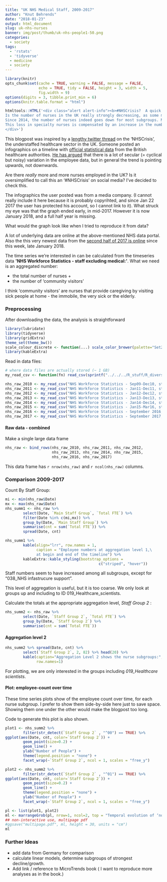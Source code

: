 ```yaml
---
title: "UK NHS Medical Staff, 2009-2017"
author: "Knut Behrends"
date: "2018-01-23"
output: html_document
slug: uk-nhs-nurses
banner: img/post/thumb/uk-nhs-people1-50.png
categories:
  - society
tags:
  - 'rstats'
  - 'tidyverse'
  - medicine
  - society  
---
```


```r
library(knitr)
opts_chunk$set(cache = TRUE, warning = FALSE, message = FALSE, 
               echo = TRUE, tidy = FALSE, height = 3, width = 5,
               fig.width = 9)
options(digits = 3, tibble.print_min = 6)
options(knitr.table.format = "html") 
```

```r
htmltools::HTML('<div class="alert alert-info"><b>#NHSCrisis?  A quick fact check about the National Healthcare Service, NHS.</b><br/>
Is the number of nurses in the UK really strongly decreasing, as some media outlets suggest?  Or is the opposite true, as some people on Twitter have argued? In this post I am taking a quick look at the number of employees in British healthcare system, from 2009 to 2017. <br/>
Since 2014, the number of nurses indeed goes down for most subgroups. Most notably "outgoing" groups of nurses show marked decline. The number of "adult nurses" has stayed rather constant. 
This loss in specialty nurses is compensated by an increase in the number of ambulance drivers and &apos;allied health professions&apos;. See plots at bottom of page. 
</div>')
```

 This blogpost was inspired by a [lengthy twitter thread](https://twitter.com/Jeremy_Hunt/status/953688801825755136) on the 'NHSCrisis', the understaffed healthcare sector in the UK. Someone posted an infographics on a timeline with [official statistical data](https://digital.nhs.uk/article/4304/Workforce) from the British healthcare authorities. [He has argued](https://twitter.com/maxwellflitton) that there is a lot of secular (= cyclical but noisy) variation in the employee data, but in general the trend is pointing upwards, not downwards. 
 
 Are there *really* more and more nurses employed in the UK? Is it oversimplified to call this an '#NHSCrisis' on social media? I've decided to check this. 
 
The infographics the user posted was from a media company. (I cannot really include it here because it is probably copyrihted, and since Jan 22 2017 the user has protected his account, so I cannot link to it). What struck my eye was that the graph ended early, in mid-2017. However it is now January 2018, and a full half year is missing. 

What would the graph look like when I tried to reproduce it from data?

A lot of underlying data are online at the above-mentioned NHS data portal. Also the this very newest data from the [second half of 2017 is online](https://digital.nhs.uk/catalogue/PUB30189) since this week, late January 2018. 

The time series we're interested in can be calculated from the timeseries data **&apos;NHS Workforce Statistics - staff excluding medical:&apos;**. What we need is an aggregated number: 

+ the total number of  nurses +
+ the number of 'community visitors' 

I think 'community visitors' are nurses that provide caregiving by visiting sick people at home - the immobile, the very sick or the elderly.

### Preprocessing 

After downloading the data, the analysis is straightforward


```r
library(lubridate)
library(tidyverse)
library(gridExtra)
theme_set(theme_bw()) 
scale_colour_discrete <- function(...) scale_color_brewer(palette="Set2")
library(kableExtra)
```

Read in data files:

```r
# where data files are actually stored (~ 1 GB)
my_read_csv <- function(fn) read_csv(sprintf("../../../R_stuff/R_diverse/medicine_nhs_uk/%s", fn))

nhs_raw_2010 <- my_read_csv("NHS Workforce Statistics - Sep09-Dec10, staff excluding medical.csv")
nhs_raw_2011 <- my_read_csv("NHS Workforce Statistics - Jan11-Dec11, staff excluding medical.csv")
nhs_raw_2012 <- my_read_csv("NHS Workforce Statistics - Jan12-Dec12, staff excluding medical.csv")
nhs_raw_2013 <- my_read_csv("NHS Workforce Statistics - Jan13-Dec13, staff excluding medical.csv")
nhs_raw_2014 <- my_read_csv("NHS Workforce Statistics - Jan14-Dec14, staff excluding medical.csv")
nhs_raw_2015 <- my_read_csv("NHS Workforce Statistics - Jan15-Mar16, staff excluding medical.csv")
nhs_raw_2016 <- my_read_csv("NHS Workforce Statistics - September 2016, staff excluding medical.csv")
nhs_raw_2017 <- my_read_csv("NHS Workforce Statistics - September 2017, staff excluding medical.csv")

```

#### Raw data - combined 

Make a single large data frame
```r
nhs_raw <- bind_rows(nhs_raw_2010, nhs_raw_2011, nhs_raw_2012, 
                     nhs_raw_2013, nhs_raw_2014, nhs_raw_2015, 
                     nhs_raw_2016, nhs_raw_2017)

```

This data frame has `r nrow(nhs_raw)` and `r ncol(nhs_raw)` columns. 

### Comparison 2009-2017

Count By Staff Group:

```r
mi <- min(nhs_raw$Date) 
mx <- max(nhs_raw$Date)
nhs_summ1 <- nhs_raw %>% 
        select(Date, `Main Staff Group`, `Total FTE`) %>%
        filter(Date %in% c(mi,mx)) %>% 
        group_by(Date, `Main Staff Group`) %>% 
        summarise(cnt = sum(`Total FTE`)) %>% 
        spread(Date, cnt)   

nhs_summ1 %>% 
        kable(align="lrr", row.names = 1, 
              caption = "Employee numbers at aggregation level 1,\
              at begin and end of the timeline") %>% 
        kableExtra::kable_styling(bootstrap_options = 
                                          c("striped", "hover"))

```

Staff numbers seem to have increased among all subgroups,
except for "038_NHS infastrucure support". 

This level of aggregation is useful, but it is too coarse. We only look at groups up and including to ID 019_Healthcare_scientists.

Calculate the totals at the appropriate aggregation level, *Staff Group 2* :

```r

nhs_summ2 <- nhs_raw %>% 
        select(Date, `Staff Group 2`, `Total FTE`) %>% 
        group_by(Date, `Staff Group 2`) %>% 
        summarise(cnt = sum(`Total FTE`))

```



#### Aggregation level 2

```r
nhs_summ2 %>% spread(Date, cnt) %>% 
        select(`Staff Group 2`, 2, 82) %>% head(20) %>% 
        kable(caption="Aggregation Level 2 shows the nurse subgroups:",
              row.names=1)

```

For plotting, we are only interested in the groups including *019_Healthcare scientists*.

#### Plot: employee-count over time

These time series plots show of the employee count over time, for each nurse subgroup. I prefer to show them side-by-side here just to save space. Showing them one under the other would make the blogpost too long. 

Code to generate this plot is also shown.

```r
plot1 <- nhs_summ2 %>%
        filter(str_detect(`Staff Group 2` , "^00") == TRUE) %>% 
ggplot(aes(Date, cnt, color=`Staff Group 2`)) +
        geom_point(size=0.2) +
        geom_line() +
        ylab("Number of People") +        
        theme(legend.position = "none") +
        facet_wrap(~`Staff Group 2`, ncol = 1, scales = "free_y")

plot2 <- nhs_summ2 %>%
        filter(str_detect(`Staff Group 2` , "^01") == TRUE) %>% 
ggplot(aes(Date, cnt, color=`Staff Group 2`)) +
        geom_point(size=0.2) +
        geom_line() +
        theme(legend.position = "none") +
        ylab("Number of People") +
        facet_wrap(~`Staff Group 2`, ncol = 1, scales = "free_y")


```


```r

pl <- list(plot1, plot2)
ml <- marrangeGrob(pl, nrow=1, ncol=2, top = "Temporal evolution of ‘non-medical UK nursing staff’")
## non-interactive use, multipage pdf
#ggsave("multipage.pdf", ml, height = 30, units = "cm")
ml
```

### Further Ideas

- add data from Germany for comparison 
- calculate linear models, determine subgroups of strongest decline/growth.
- Add link / reference to MicroTrends book ( I want to reproduce more analyses as in the book.)
